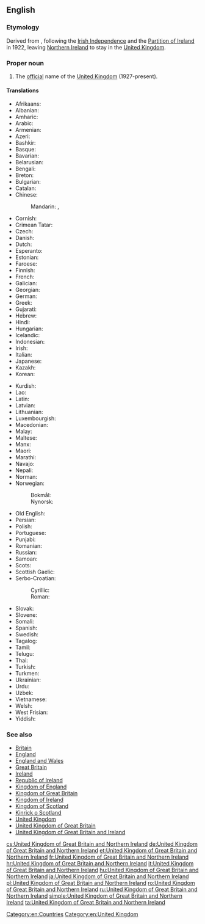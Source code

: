 ==English==
{{wikipedia}}

===Etymology===
Derived from {{term|United Kingdom of Great Britain and Ireland|lang=en}}, following the [[w:Irish Free State|Irish Independence]] and the [[w:Partition of Ireland|Partition of Ireland]] in 1922, leaving [[Northern Ireland]] to stay in the [[United Kingdom]].

===Proper noun===
{{en-proper noun|head=[[United Kingdom]] [[of]] [[Great Britain]] [[and]] [[Northern Ireland]]}}

# The [[official]] name of the [[United Kingdom]] (1927-present).

====Translations====
{{trans-top|United Kingdom of Great Britain and Northern Ireland}}
* Afrikaans: {{t|af|Verenigde Koninkryk van Groot-Brittanje en Noord-Ierland}}
* Albanian: {{t|sq|Mbretëria e Bashkuar e Britanisë së Madhe dhe Irlandës së Veriut}}
* Amharic: {{t|am|የታላቋ ብሪታኒያ እና የሰሜን አየርላንድ ንጉዛት ኅብረት|sc=Ethi}}
* Arabic: {{t|ar|اَلْمَمْلَكَة ٱلْمُتَّحِدَة لبِرِيطانِيَا العُظْمَى وأِيرْلَنْدَا اَلشَّمَالِيَّة|tr=al-mamlaka al-muttaḥida al-biriṭāniyā al-ʿuẓmā w-ʾīrlandā š-šamāliyya}}
* Armenian: {{t|hy|Մեծ Բրիտանիայի և Հյուսիսային Իռլանդիայի Միացյալ Թագավորություն|sc=Armn}}
* Azeri: {{t|az|Böyük Britaniya və Şimali İrlandiya Birləşmiş Krallığı}}
* Bashkir: {{t|ba|Бөйөк Британияның һәм Төньяҡ Ирландияның Берләшкән Короллеге|sc=Cyrl}}
* Basque: {{t|eu|Britainia Handia eta Ipar Irlandako Erresuma Batua}}
* Bavarian: {{t|bar|Vareinigts Kinireich vó Großbritannien und Nordirland}}
* Belarusian: {{t|be|Злу́чанае Карале́ўства Вялі́кабрыта́ніі і Паўно́чнай Ірла́ндыі|n|sc=Cyrl}}
* Bengali: {{t|bn|গ্রেইট ব্রিটেন এবং উত্তর আয়ারল্যাণ্ডের যুক্তরাজ্য}}
* Breton: {{t|br|Rouantelezh-Unanet Breizh-Veur ha Norzhiwerzhon}}
* Bulgarian: {{t|bg|Обединено кралство Великобритания и Северна Ирландия|n|sc=Cyrl}}
* Catalan: {{t|ca|Regne Unit de Gran Bretanya i Irlanda del Nord}}
* Chinese:
*: Mandarin: {{t|cmn|大不列顛及北愛爾蘭聯合王國|sc=Hani}}, {{t|cmn|大不列颠及北爱尔兰联合王国|tr=Dàbùlièdiān jí Běi-Ài'ěrlán Liánhé Wángguó|sc=Hani}}
* Cornish: {{t|kw|Ruwvaneth Unys Breten Veur ha Wordhon Gledh}}
* Crimean Tatar: {{t|crh|Büyük Britaniya ve Şimaliy İrlandiya Qоşma Qırallığı}}
* Czech: {{t+|cs|Spojené království Velké Británie a Severního Irska|n}}
* Danish: {{t|da|Det Forenede Kongerige Storbritannien og Nordirland|n}}
* Dutch: {{t|nl|Verenigd Koninkrijk van Groot-Brittannië en Noord-Ierland|n}}
* Esperanto: {{t|eo|Unuiĝinta Regno}}
* Estonian: {{t|et|Suurbritannia ja Põhja-Iiri Ühendkuningriik}}
* Faroese: {{t|fo|Sameinda kongsríkið Stórabretland og Norðurírland|n}}
* Finnish: {{t|fi|Ison-Britannian ja Pohjois-Irlannin yhdistynyt kuningaskunta}}
* French: {{t+|fr|Royaume-Uni de Grande-Bretagne et d’Irlande du Nord|m}}
* Galician: {{t|gl|Reino Unido de Gran Bretaña e Irlanda do Norte}}
* Georgian: {{t|ka|დიდი ბრიტანეთისა და ჩრდილოეთ ირლანდიის გაერთიანებული სამეფო|sc=Geor}}
* German: {{t+|de|Vereinigtes Königreich Großbritannien und Nordirland|n}}
* Greek: {{t|el|Ηνωμένο Βασίλειο της Μεγάλης Βρετανίας και της Βορείου Ιρλανδίας|n}}
* Gujarati: {{t|gu|યુનાઇટેડ કિંગડમ ઓફ ગ્રેટ બ્રિટન અને ઉત્તરીય આયર્લેન્ડ|sc=Gujr}}
* Hebrew: {{t|he|הממלכה המאוחדת של בריטניה הגדולה וצפון אירלנד|tr=ha-mamlakah ha-meukhedet shel britaniyah ha-gdolah ve tsafon irland}}
* Hindi: {{t|hi|बृहद् ब्रिटेन और उत्तरी आयरलैण्ड का यूनाईटेड किंगडम|sc=Deva}}
* Hungarian: {{t+|hu|Nagy-Britannia és Észak-Írország Egyesült Királysága}}
* Icelandic: {{t|is|Hið sameinaða konungsríki Stóra-Bretlands og Norður-Írlands}}
* Indonesian: {{t|id|Kerajaan Serikat Britania Raya dan Irlandia Utara}}
* Irish: {{t|ga|Ríocht Aontaithe na Breataine Móire agus Thuaisceart Éireann|f}}
* Italian: {{t+|it|Regno Unito di Gran Bretagna e Irlanda del Nord|m}}
* Japanese: {{t|ja|グレートブリテン及び北アイルランド連合王国|tr=Gurēto Buriten oyobi Kita-Airurando rengōōkoku}}
* Kazakh: {{t|kk|Ұлыбритания және Солтүстік Ирландия Құрама Патшалығы|sc=Cyrl}}
* Korean: {{t|ko|그레이트 브리튼 북아일랜드 연합 왕국|sc=Kore}}
{{trans-mid}}
* Kurdish: {{t|ku|Keyaniya Yekbûyî ya Brîtaniya Mezin û Bakurê Îrlendayê|sc=ku-Arab}}
* Lao: {{t|lo|ສະຫະລາຊະອານາຈັກເບຕາຍໃຫຍ່ແລະອຽກລັງເໜືອ|sc=Laoo}}
* Latin: {{t|la|Coniunctum Britanniae Magnae et Hiberniae Septentrionalis Regnum|n}}
* Latvian: {{t+|lv|Lielbritānijas un Ziemeļīrijas Apvienotā Karaliste|f}}
* Lithuanian: {{t+|lt|Jungtinė Didžiosios Britanijos ir Šiaurės Airijos Karalystė|f}}
* Luxembourgish: {{t|lb|Vereenegt Kinnekräich vu Groussbritannien an Nordirland}}
* Macedonian: {{t|mk|Обединето Кралство на Велика Британија и Северна Ирска|n|tr=Obedíneto Králstvo na Vélika Británija i Séverna ĺrska}}
* Malay: {{t|ms|Kerajaan Bersatu Britain Raya dan Ireland Utara}}
* Maltese: {{t|mt|Renju Unit tal-Gran Brittanja u l-Irlanda ta' Fuq|m|alt=Ir-Renju Unit tal-Gran Brittanja u l-Irlanda ta' Fuq}}
* Manx: {{t|gv|Reeriaght Unnaneysit ny Bretyn Mooar as Nerin Hwoaie}}
* Maori: {{t|mi|Ko te Kīngatanga Kotahi o Piritene Nui me Airangi ki te Raki}}
* Marathi: {{t|mr|ग्रेट ब्रिटन व उत्तर आयर्लंडचे संयुक्त राजतंत्र|sc=Deva}}
* Navajo: {{t|nv|Tótaʼ Dinéʼiʼ dóó Náhookǫsjí Bitsiighaʼ Łichííʼí Bikéyah Ałhidadiidzooígíí}}
* Nepali: {{t|ne|बेलायत र उत्तरी आयरल्यान्डको संयुक्त अधिराज्य|sc=Deva}}
* Norman: {{t|nrf|Rouoyaume Unni d'la Grande Brétangne et d'l'Irlande du Nord|m}}
* Norwegian:
*: Bokmål: {{t|nb|Det forente kongerike Storbritannia og Nord-Irland|n}}
*: Nynorsk: {{t|nn|Det sameinte kongeriket Storbritannia og Nord-Irland|n}}
* Old English: {{t|ang|Geānede Cynerīce Grēatre Brytene and Norþīrlandes|n}}
* Persian: {{t|fa|پادشاهی متحد بریتانیای کبیر و ایرلند شمالی|tr=pâdešâhi-ye mottahed Beritâniyâ-ye Kabir va 'Irlând Šomâli|sc=fa-Arab}}
* Polish: {{t+|pl|Zjednoczone Królestwo Wielkiej Brytanii i Irlandii Północnej|n}}
* Portuguese: {{t|pt|Reino Unido da Grã-Bretanha e Irlanda do Norte|m}}
* Punjabi: {{t|pa|ਗਰੇਟ ਬ੍ਰਿਟੇਨ ਅਤੇ ਉੱਤਰੀ ਆਇਰਲੈਂਡ ਦੀ ਸੰਯੁਕਤ ਰਾਜਸ਼ਾਹੀ|sc=Guru}}
* Romanian: {{t|ro|Regatul Unit al Marii Britanii și al Irlandei de Nord|n}}
* Russian: {{t+|ru|Соединённое Короле́вство Великобрита́нии и Се́верной Ирла́ндии|n}}
* Samoan: {{t|sm|Iunaite Malo o Peretānia Tele ma Aialani i Matu}}
* Scots: {{t|sco|Unitit Kinrick o Great Breetain an Northren Ireland}}
* Scottish Gaelic: {{t|gd|An Rìoghachd Aonaichte Bhreatainn is Èireann a Tuath|f}}
* Serbo-Croatian: 
*: Cyrillic: {{t|sh|Уједињено Краљевство Велике Британије и Северне Ирске|n}}
*: Roman: {{t|sh|Ujedinjeno Kraljevstvo Velike Britanije i Sjeverne Irske|n}}
* Slovak: {{t|sk|Spojené kráľovstvo Veľkej Británie a Severného Írska|n}}
* Slovene: {{t|sl|Združeno kraljestvo Velike Britanije in Severne Irske|n}}
* Somali: {{t|so|Midowga boqortooyada Britan iyo woqooyiga Ireland}}
* Spanish: {{t|es|Reino Unido de Gran Bretaña e Irlanda del Norte|m}}
* Swedish: {{t|sv|Förenade konungariket Storbritannien och Nordirland}}
* Tagalog: {{t|tl|United Kingdom ng Gran Britanya at Hilagang Ireland}}
* Tamil: {{t|ta|பெரிய பிரித்தானியா மற்றும் வட அயர்லாந்தின் ஐக்கிய இராச்சியம்|sc=Taml}}
* Telugu: {{t|te|యునైటెడ్ కింగ్‌డమ్ ఆఫ్ గ్రేట్ బ్రిటన్ మరియు దక్షిణ ఐర్లాండ్|sc=Telu}}
* Thai: {{t|th|สหราชอาณาจักรบริเตนใหญ่และไอร์แลนด์เหนือ|tr=Sa ha rat cha a na jak Bri ten Yai lae Ai laen Neua|sc=Thai}}
* Turkish: {{t+|tr|Büyük Britanya ve Kuzey İrlanda Birleşik Krallığı}}
* Turkmen: {{t|tk|Beýik Britaniýanyň we Demirgazyk Irlandiýanyň Birleşen Patyşalygy}}
* Ukrainian: {{t|uk|Сполу́чене Королі́вство Вели́кої Брита́нії та Півні́чної Ірла́ндії|n|sc=Cyrl}}
* Urdu: {{t|ur|متحدہ مملکتِ برطانیہ کبیر و شمالی آئر لینڈ|tr=mamlakat muttahida bartânia kabir va šomali ayrland|sc=ur-Arab}}
* Uzbek: {{t|uz|Buyuk Britaniya va Shimoliy Irlandiya Birlashgan Qirolligi}}
* Vietnamese: {{t|vi|Vương quốc Liên hiệp Anh và Bắc Ireland}}
* Welsh: {{t|cy|Teyrnas Unedig Prydain Fawr a Gogledd Iwerddon|f}}
* West Frisian: {{t|fy|Feriene Keninkryk fan Grut-Brittanje en Noard-Ierlân}}
* Yiddish: {{t|yi|דאס פאראייניגטע קעניגרייך פון גרױסבריטאַניע און צפון אירלאנד|n}}
{{trans-bottom}}

===See also===
* [[Britain]]
* [[England]]
* [[England and Wales]]
* [[Great Britain]]
* [[Ireland]]
* [[Republic of Ireland]]
* [[Kingdom of England]]
* [[Kingdom of Great Britain]]
* [[Kingdom of Ireland]]
* [[Kingdom of Scotland]]
* [[Kinrick o Scotland]]
* [[United Kingdom]]
* [[United Kingdom of Great Britain]]
* [[United Kingdom of Great Britain and Ireland]]

[[Category:en:Countries]]
[[Category:en:United Kingdom]]

[[cs:United Kingdom of Great Britain and Northern Ireland]]
[[de:United Kingdom of Great Britain and Northern Ireland]]
[[et:United Kingdom of Great Britain and Northern Ireland]]
[[fr:United Kingdom of Great Britain and Northern Ireland]]
[[hr:United Kingdom of Great Britain and Northern Ireland]]
[[it:United Kingdom of Great Britain and Northern Ireland]]
[[hu:United Kingdom of Great Britain and Northern Ireland]]
[[ja:United Kingdom of Great Britain and Northern Ireland]]
[[pl:United Kingdom of Great Britain and Northern Ireland]]
[[ro:United Kingdom of Great Britain and Northern Ireland]]
[[ru:United Kingdom of Great Britain and Northern Ireland]]
[[simple:United Kingdom of Great Britain and Northern Ireland]]
[[ta:United Kingdom of Great Britain and Northern Ireland]]